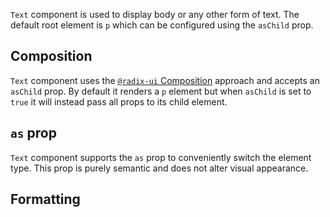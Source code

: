 <ax-layout />

`Text` component is used to display body or any other form of text. The default root element is `p` which can be configured using the `asChild` prop.

<ax-demo name="text/usage" />

## Composition

`Text` component uses the [`@radix-ui` Composition](https://www.radix-ui.com/primitives/docs/guides/composition) approach and accepts an `asChild` prop. By default it renders a `p` element but when `asChild` is set to `true` it will instead pass all props to its child element.

<ax-demo name="text/composition-usage" />

## `as` prop

`Text` component supports the `as` prop to conveniently switch the element type. This prop is purely semantic and does not alter visual appearance.

<ax-demo name="text/as-usage" />

## Formatting

<ax-demo name="text/formatting-usage" />
